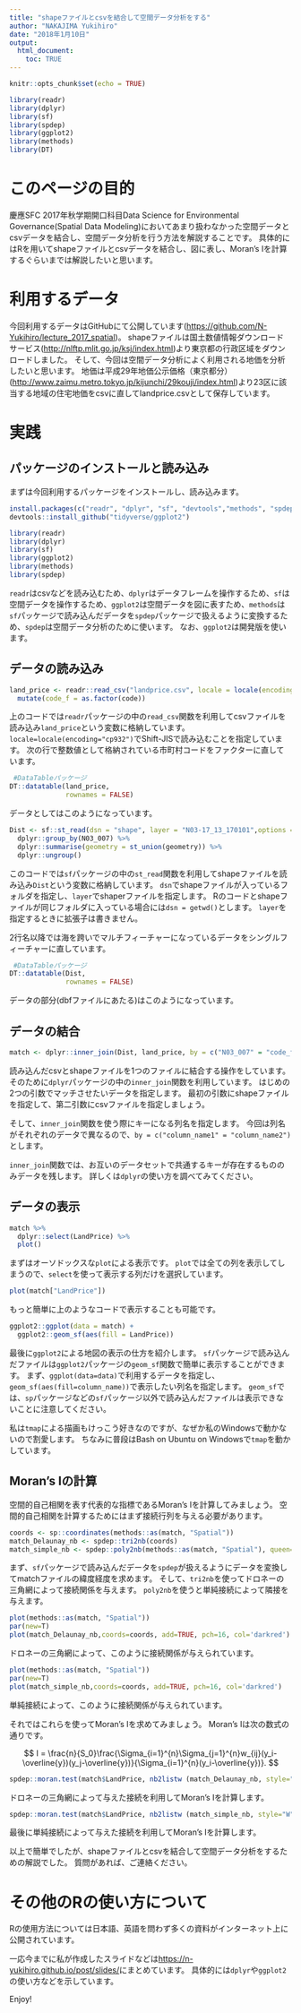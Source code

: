 ```yaml
---
title: "shapeファイルとcsvを結合して空間データ分析をする"
author: "NAKAJIMA Yukihiro"
date: "2018年1月10日"
output:
  html_document:
    toc: TRUE
---
```


```r
knitr::opts_chunk$set(echo = TRUE)
```

```r
library(readr)
library(dplyr)
library(sf)
library(spdep)
library(ggplot2)
library(methods)
library(DT)
```

# このページの目的

慶應SFC 2017年秋学期開口科目Data Science for Environmental Governance(Spatial Data Modeling)においてあまり扱わなかった空間データとcsvデータを結合し、空間データ分析を行う方法を解説することです。
具体的にはRを用いてshapeファイルとcsvデータを結合し、図に表し、Moran's Iを計算するぐらいまでは解説したいと思います。

# 利用するデータ
今回利用するデータはGitHubにて公開しています(<https://github.com/N-Yukihiro/lecture_2017_spatial>)。
shapeファイルは国土数値情報ダウンロードサービス(<http://nlftp.mlit.go.jp/ksj/index.html>)より東京都の行政区域をダウンロードしました。
そして、今回は空間データ分析によく利用される地価を分析したいと思います。
地価は平成29年地価公示価格（東京都分）(<http://www.zaimu.metro.tokyo.jp/kijunchi/29kouji/index.html>)より23区に該当する地域の住宅地価をcsvに直してlandprice.csvとして保存しています。

# 実践
## パッケージのインストールと読み込み
まずは今回利用するパッケージをインストールし、読み込みます。

```r
install.packages(c("readr", "dplyr", "sf", "devtools","methods", "spdep"))
devtools::install_github("tidyverse/ggplot2")
```

```r
library(readr)
library(dplyr)
library(sf)
library(ggplot2)
library(methods)
library(spdep)
```

`readr`はcsvなどを読み込むため、`dplyr`はデータフレームを操作するため、`sf`は空間データを操作するため、`ggplot2`は空間データを図に表すため、`methods`は`sf`パッケージで読み込んだデータを`spdep`パッケージで扱えるように変換するため、`spdep`は空間データ分析のために使います。
なお、`ggplot2`は開発版を使います。

## データの読み込み

```r
land_price <- readr::read_csv("landprice.csv", locale = locale(encoding = "cp932")) %>% 
  mutate(code_f = as.factor(code))
```

上のコードでは`readr`パッケージの中の`read_csv`関数を利用してcsvファイルを読み込み`land_price`という変数に格納しています。
`locale=locale(encoding="cp932")`でShift-JISで読み込むことを指定しています。
次の行で整数値として格納されている市町村コードをファクターに直しています。

```r
 #DataTableパッケージ
DT::datatable(land_price,
              rownames = FALSE)
```
データとしてはこのようになっています。

```r
Dist <- sf::st_read(dsn = "shape", layer = "N03-17_13_170101",options = "ENCODING=cp932") %>% 
  dplyr::group_by(N03_007) %>%
  dplyr::summarise(geometry = st_union(geometry)) %>%
  dplyr::ungroup()
```

このコードでは`sf`パッケージの中の`st_read`関数を利用してshapeファイルを読み込み`Dist`という変数に格納しています。
`dsn`でshapeファイルが入っているフォルダを指定し、`layer`でshaperファイルを指定します。
Rのコードとshapeファイルが同じフォルダに入っている場合には`dsn = getwd()`とします。
`layer`を指定するときに拡張子は書きません。

2行名以降では海を跨いでマルチフィーチャーになっているデータをシングルフィーチャーに直しています。

```r
 #DataTableパッケージ
DT::datatable(Dist,
              rownames = FALSE)
```
データの部分(dbfファイルにあたる)はこのようになっています。

## データの結合

```r
match <- dplyr::inner_join(Dist, land_price, by = c("N03_007" = "code_f"))
```

読み込んだcsvとshapeファイルを1つのファイルに結合する操作をしています。
そのために`dplyr`パッケージの中の`inner_join`関数を利用しています。
はじめの2つの引数でマッチさせたいデータを指定します。
最初の引数にshapeファイルを指定して、第二引数にcsvファイルを指定しましょう。

そして、`inner_join`関数を使う際にキーになる列名を指定します。
今回は列名がそれぞれのデータで異なるので、`by = c("column_name1" = "column_name2")`とします。

`inner_join`関数では、お互いのデータセットで共通するキーが存在するもののみデータを残します。
詳しくは`dplyr`の使い方を調べてみてください。

## データの表示

```r
match %>% 
  dplyr::select(LandPrice) %>% 
  plot()
```

まずはオーソドックスな`plot`による表示です。
`plot`では全ての列を表示してしまうので、`select`を使って表示する列だけを選択しています。

```r
plot(match["LandPrice"])
```

もっと簡単に上のようなコードで表示することも可能です。

```r
ggplot2::ggplot(data = match) +
  ggplot2::geom_sf(aes(fill = LandPrice))
```

最後に`ggplot2`による地図の表示の仕方を紹介します。
`sf`パッケージで読み込んだファイルは`ggplot2`パッケージの`geom_sf`関数で簡単に表示することができます。
まず、`ggplot(data=data)`で利用するデータを指定し、`geom_sf(aes(fill=column_name))`で表示したい列名を指定します。
`geom_sf`では、`sp`パッケージなどの`sf`パッケージ以外で読み込んだファイルは表示できないことに注意してください。

私は`tmap`による描画もけっこう好きなのですが、なぜか私のWindowsで動かないので割愛します。
ちなみに普段はBash on Ubuntu on Windowsで`tmap`を動かしています。

## Moran's Iの計算

空間的自己相関を表す代表的な指標であるMoran's Iを計算してみましょう。
空間的自己相関を計算するためにはまず接続行列を与える必要があります。

```r
coords <- sp::coordinates(methods::as(match, "Spatial"))
match_Delaunay_nb <- spdep::tri2nb(coords)
match_simple_nb <- spdep::poly2nb(methods::as(match, "Spatial"), queen=F)
```

まず、`sf`パッケージで読み込んだデータを`spdep`が扱えるようにデータを変換してmatchファイルの緯度経度を求めます。
そして、`tri2nb`を使ってドロネーの三角網によって接続関係を与えます。
`poly2nb`を使うと単純接続によって隣接を与えます。

```r
plot(methods::as(match, "Spatial"))
par(new=T)
plot(match_Delaunay_nb,coords=coords, add=TRUE, pch=16, col='darkred')
```

ドロネーの三角網によって、このように接続関係が与えられています。

```r
plot(methods::as(match, "Spatial"))
par(new=T)
plot(match_simple_nb,coords=coords, add=TRUE, pch=16, col='darkred')
```

単純接続によって、このように接続関係が与えられています。

それではこれらを使ってMoran's Iを求めてみましょう。
Moran's Iは次の数式の通りです。

$$
I = \frac{n}{S_0}\frac{\Sigma_{i=1}^{n}\Sigma_{j=1}^{n}w_{ij}(y_i-\overline{y})(y_j-\overline{y})}{\Sigma_{i=1}^{n}(y_i-\overline{y})}.
$$

```r
spdep::moran.test(match$LandPrice, nb2listw (match_Delaunay_nb, style="W"))
```

ドロネーの三角網によって与えた接続を利用してMoran's Iを計算します。


```r
spdep::moran.test(match$LandPrice, nb2listw (match_simple_nb, style="W"))
```
最後に単純接続によって与えた接続を利用してMoran's Iを計算します。

以上で簡単でしたが、shapeファイルとcsvを結合して空間データ分析をするための解説でした。
質問があれば、ご連絡ください。

# その他のRの使い方について

Rの使用方法については日本語、英語を問わず多くの資料がインターネット上に公開されています。

一応今までに私が作成したスライドなどは<https://n-yukihiro.github.io/post/slides/>にまとめています。
具体的には`dplyr`や`ggplot2`の使い方などを示しています。

\Huge
Enjoy!